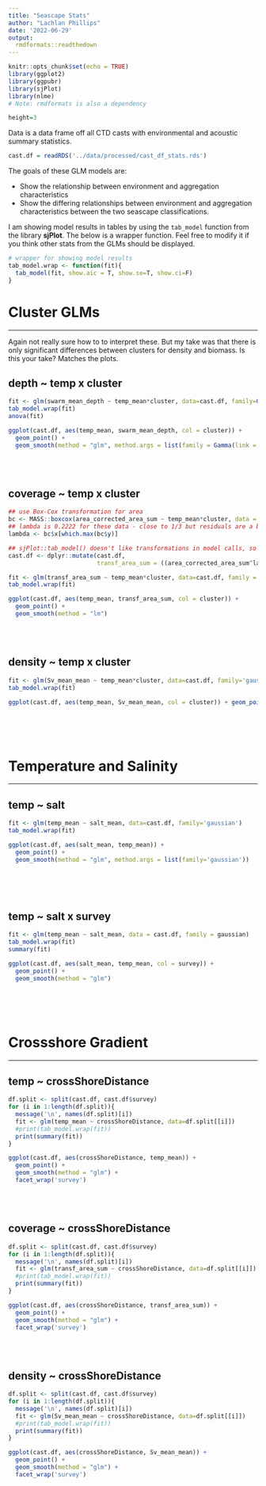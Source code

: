 ```yaml
---
title: "Seascape Stats"
author: "Lachlan Phillips"
date: '2022-06-29'
output:
  rmdformats::readthedown
---
```


```r
knitr::opts_chunk$set(echo = TRUE)
library(ggplot2)
library(ggpubr)
library(sjPlot)
library(nlme)
# Note: rmdformats is also a dependency

height=3
```


Data is a data frame off all CTD casts with environmental and acoustic summary statistics. 

```r
cast.df = readRDS('../data/processed/cast_df_stats.rds')
```

The goals of these GLM models are:

- Show the relationship between environment and aggregation characteristics
- Show the differing relationships between environment and aggregation characteristics between the two seascape classifications.

I am showing model results in tables by using the `tab_model` function from the library **sjPlot**. The below is a wrapper function. Feel free to modify it if you think other stats from the GLMs should be displayed.
```r
# wrapper for showing model results
tab_model.wrap <- function(fit){
  tab_model(fit, show.aic = T, show.se=T, show.ci=F)
}
```


# Cluster GLMs

--- 

Again not really sure how to to interpret these. But my take was that there is only significant differences between clusters for density and biomass. Is this your take? Matches the plots. 

## **depth ~ temp x cluster**
```r
fit <- glm(swarm_mean_depth ~ temp_mean*cluster, data=cast.df, family=Gamma(link='log'))
tab_model.wrap(fit)
anova(fit)

ggplot(cast.df, aes(temp_mean, swarm_mean_depth, col = cluster)) + 
  geom_point() + 
  geom_smooth(method = "glm", method.args = list(family = Gamma(link = "log")))
```

<br><br>

## **coverage ~ temp x cluster**
```r
## use Box-Cox transformation for area 
bc <- MASS::boxcox(area_corrected_area_sum ~ temp_mean*cluster, data = cast.df, plotit = FALSE)
## lambda is 0.2222 for these data - close to 1/3 but residuals are a bit closer to Normal
lambda <- bc$x[which.max(bc$y)] 

## sjPlot::tab_model() doesn't like transformations in model calls, so modify the data.frame
cast.df <- dplyr::mutate(cast.df, 
                         transf_area_sum = ((area_corrected_area_sum^lambda - 1)/lambda))

fit <- glm(transf_area_sum ~ temp_mean*cluster, data=cast.df, family = "gaussian")
tab_model.wrap(fit)

ggplot(cast.df, aes(temp_mean, transf_area_sum, col = cluster)) + 
  geom_point() + 
  geom_smooth(method = "lm")
```

<br><br>

## **density ~ temp x cluster**
```r
fit <- glm(Sv_mean_mean ~ temp_mean*cluster, data=cast.df, family='gaussian')
tab_model.wrap(fit)

ggplot(cast.df, aes(temp_mean, Sv_mean_mean, col = cluster)) + geom_point() + geom_smooth(method = "glm")
```


<br><br><br>


# Temperature and Salinity

--- 

## **temp ~ salt**
```r
fit <- glm(temp_mean ~ salt_mean, data=cast.df, family='gaussian')
tab_model.wrap(fit)

ggplot(cast.df, aes(salt_mean, temp_mean)) + 
  geom_point() + 
  geom_smooth(method = "glm", method.args = list(family='gaussian'))
```


<br><br><br>


## **temp ~ salt x survey**
```r
fit <- glm(temp_mean ~ salt_mean, data = cast.df, family = gaussian)
tab_model.wrap(fit)
summary(fit)

ggplot(cast.df, aes(salt_mean, temp_mean, col = survey)) + 
  geom_point() + 
  geom_smooth(method = "glm")
```

<br><br><br>

# Crossshore Gradient

---

## **temp ~ crossShoreDistance**
```r
df.split <- split(cast.df, cast.df$survey)
for (i in 1:length(df.split)){
  message('\n', names(df.split)[i])
  fit <- glm(temp_mean ~ crossShoreDistance, data=df.split[[i]])
  #print(tab_model.wrap(fit))
  print(summary(fit))
}

ggplot(cast.df, aes(crossShoreDistance, temp_mean)) + 
  geom_point() + 
  geom_smooth(method = "glm") +
  facet_wrap('survey')
```

<br><br>

## **coverage ~ crossShoreDistance**
```r
df.split <- split(cast.df, cast.df$survey)
for (i in 1:length(df.split)){
  message('\n', names(df.split)[i])
  fit <- glm(transf_area_sum ~ crossShoreDistance, data=df.split[[i]])
  #print(tab_model.wrap(fit))
  print(summary(fit))
}

ggplot(cast.df, aes(crossShoreDistance, transf_area_sum)) + 
  geom_point() + 
  geom_smooth(method = "glm") +
  facet_wrap('survey')
```

<br><br>

## **density ~ crossShoreDistance**
```r
df.split <- split(cast.df, cast.df$survey)
for (i in 1:length(df.split)){
  message('\n', names(df.split)[i])
  fit <- glm(Sv_mean_mean ~ crossShoreDistance, data=df.split[[i]])
  #print(tab_model.wrap(fit))
  print(summary(fit))
}

ggplot(cast.df, aes(crossShoreDistance, Sv_mean_mean)) + 
  geom_point() + 
  geom_smooth(method = "glm") +
  facet_wrap('survey')
```